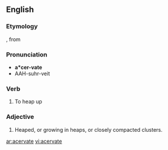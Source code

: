 ==English==

===Etymology===
{{L.}} {{term|acervatus|tr=past participle of ''[[acervare]]''||to heap up}}, from {{term|acervus||heap}}

===Pronunciation===
*'''a*cer-vate'''
*AAH-suhr-veit

===Verb===
{{en-verb|acervat|ing}}

# {{obsolete}} To heap up

===Adjective===
{{en-adj}}

# Heaped, or growing in heaps, or closely compacted clusters.

[[ar:acervate]]
[[vi:acervate]]